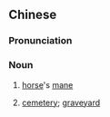{{also|马鬣}}
==Chinese==
{{zh-forms|s=马鬣}}

===Pronunciation===
{{zh-pron
|m=mǎliè
|c=maa5 lip6
|cat=n
}}

===Noun===
{{zh-noun}}

# {{lb|zh|literary}} [[horse]]'s [[mane]]
# {{lb|zh|literary}} [[cemetery]]; [[graveyard]]